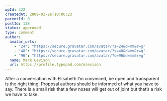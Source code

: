 ```yaml
---
wpId: 322
createdAt: 2009-03-26T10:06:23
parentId: 0
postId: 138
status: approved
type: comment
author:
  avatar_urls:
    - "24": "https://secure.gravatar.com/avatar/?s=24&d=mm&r=g"
    - "48": "https://secure.gravatar.com/avatar/?s=48&d=mm&r=g"
    - "96": "https://secure.gravatar.com/avatar/?s=96&d=mm&r=g"
  name: Mark Levison
  url: https://profile.typepad.com/mlevison
---
```


After a conversation with Elisabeth I’m convinced, be open and transparent is the right thing. Proposal authors should be informed of what you have to say. There is a small risk that a few noses will get out of joint but that’s a risk we have to take.
